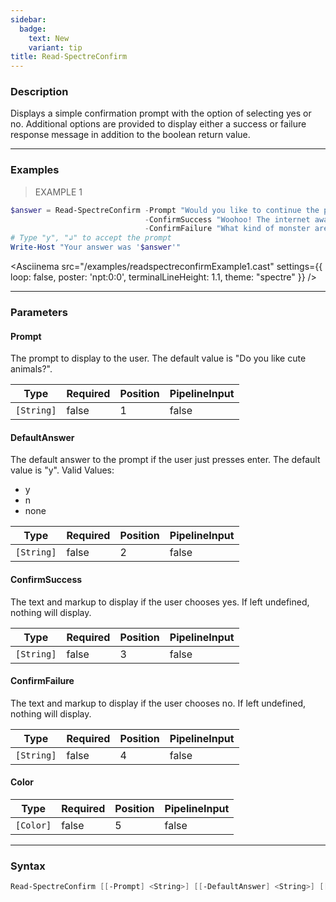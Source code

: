 ```yaml
---
sidebar:
  badge:
    text: New
    variant: tip
title: Read-SpectreConfirm
---
```





### Description

Displays a simple confirmation prompt with the option of selecting yes or no. Additional options are provided to display either a success or failure response message in addition to the boolean return value.

---

### Examples
> EXAMPLE 1

```powershell
$answer = Read-SpectreConfirm -Prompt "Would you like to continue the preview installation of [#7693FF]PowerShell 7?[/]" `
                              -ConfirmSuccess "Woohoo! The internet awaits your elite development contributions." `
                              -ConfirmFailure "What kind of monster are you? How could you do this?"
# Type "y", "↲" to accept the prompt
Write-Host "Your answer was '$answer'"
```
<Asciinema
    src="/examples/readspectreconfirmExample1.cast"
    settings={{
        loop: false,
        poster: 'npt:0:0',
        terminalLineHeight: 1.1,
        theme: "spectre"
    }}
/>

---

### Parameters
#### **Prompt**
The prompt to display to the user. The default value is "Do you like cute animals?".

|Type      |Required|Position|PipelineInput|
|----------|--------|--------|-------------|
|`[String]`|false   |1       |false        |

#### **DefaultAnswer**
The default answer to the prompt if the user just presses enter. The default value is "y".
Valid Values:

* y
* n
* none

|Type      |Required|Position|PipelineInput|
|----------|--------|--------|-------------|
|`[String]`|false   |2       |false        |

#### **ConfirmSuccess**
The text and markup to display if the user chooses yes. If left undefined, nothing will display.

|Type      |Required|Position|PipelineInput|
|----------|--------|--------|-------------|
|`[String]`|false   |3       |false        |

#### **ConfirmFailure**
The text and markup to display if the user chooses no. If left undefined, nothing will display.

|Type      |Required|Position|PipelineInput|
|----------|--------|--------|-------------|
|`[String]`|false   |4       |false        |

#### **Color**

|Type     |Required|Position|PipelineInput|
|---------|--------|--------|-------------|
|`[Color]`|false   |5       |false        |

---

### Syntax
```powershell
Read-SpectreConfirm [[-Prompt] <String>] [[-DefaultAnswer] <String>] [[-ConfirmSuccess] <String>] [[-ConfirmFailure] <String>] [[-Color] <Color>] [<CommonParameters>]
```
